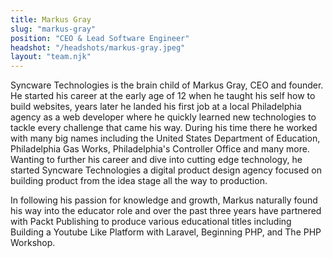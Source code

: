 ```yaml
---
title: Markus Gray
slug: "markus-gray"
position: "CEO & Lead Software Engineer"
headshot: "/headshots/markus-gray.jpeg"
layout: "team.njk"
---
```


Syncware Technologies is the brain child of Markus Gray, CEO and founder. He started his career at the early age of 12 when he taught his self how to build websites, years later he landed his first job at a local Philadelphia agency as a web developer where he quickly learned new technologies to tackle every challenge that came his way. During his time there he worked with many big names including the United States Department of Education, Philadelphia Gas Works, Philadelphia's Controller Office and many more. Wanting to further his career and dive into cutting edge technology, he started Syncware Technologies a digital product design agency focused on building product from the idea stage all the way to production.

In following his passion for knowledge and growth, Markus naturally found his way into the educator role and over the past three years have partnered with Packt Publishing to produce various educational titles including Building a Youtube Like Platform with Laravel, Beginning PHP, and The PHP Workshop.